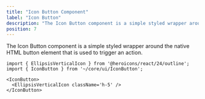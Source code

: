 ```yaml
---
title: "Icon Button Component"
label: "Icon Button"
description: "The Icon Button component is a simple styled wrapper around the native HTML button element."
position: 7
---
```


The Icon Button component is a simple styled wrapper around the native HTML button element that is used to trigger an action.

```tsx
import { EllipsisVerticalIcon } from '@heroicons/react/24/outline';
import { IconButton } from '~/core/ui/IconButton';

<IconButton>
  <EllipsisVerticalIcon className='h-5' />
</IconButton>
```

<DemoContainer>
  <IconButton>
    <Icons.EllipsisVerticalIcon className='h-5' />
  </IconButton>
</DemoContainer>